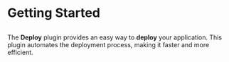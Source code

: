 
<Meta pageTitle="Getting started | Deploy" description="Getting started | Deploy" />





# Getting Started

##

The **Deploy** plugin provides an easy way to **deploy** your application.
This plugin automates the deployment process, making it faster and more efficient.